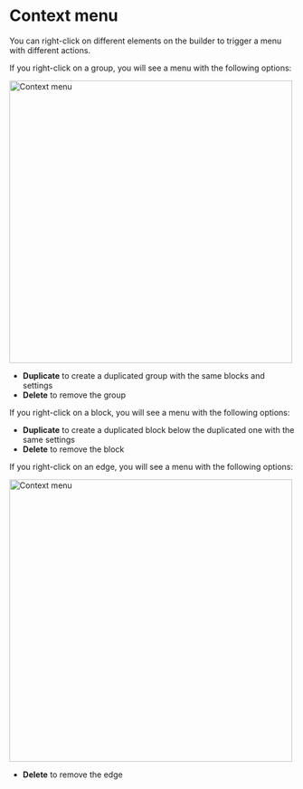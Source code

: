 # Context menu

You can right-click on different elements on the builder to trigger a menu with different actions.

If you right-click on a group, you will see a menu with the following options:

<img src="/img/group-context-menu.png" width="500" alt="Context menu" />

- **Duplicate** to create a duplicated group with the same blocks and settings
- **Delete** to remove the group

If you right-click on a block, you will see a menu with the following options:

- **Duplicate** to create a duplicated block below the duplicated one with the same settings
- **Delete** to remove the block

If you right-click on an edge, you will see a menu with the following options:

<img src="/img/edge-context-menu.png" width="500" alt="Context menu" />

- **Delete** to remove the edge
